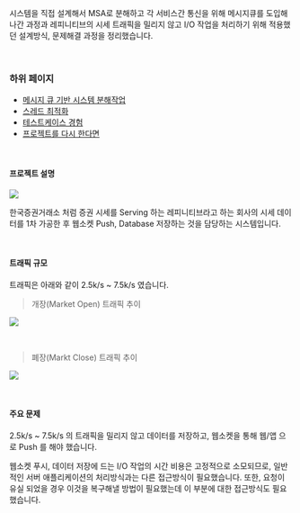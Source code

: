 시스템을 직접 설계해서 MSA로 분해하고 각 서비스간 통신을 위해 메시지큐를 도입해나간 과정과 레피니티브의 시세 트래픽을 밀리지 않고 I/O 작업을 처리하기 위해 적용했던 설계방식, 문제해결 과정을 정리했습니다.<br/>

<br/>

### 하위 페이지
- [메시지 큐 기반 시스템 분해작업](/architecture-experience/message-queue-usage)
- [스레드 최적화](/architecture-experience/consumer-thread-optimization)
- [테스트케이스 경험](/architecture-experience/test-case-experience)
- [프로젝트를 다시 한다면](if-project-again)

<br/>

#### 프로젝트 설명

![](./img/intro/comm.png)

한국증권거래소 처럼 증권 시세를 Serving 하는 레피니티브라고 하는 회사의 시세 데이터를 1차 가공한 후 웹소켓 Push, Database 저장하는 것을 담당하는 시스템입니다.<br/>

<br/>



#### 트래픽 규모

트래픽은 아래와 같이 2.5k/s \~ 7.5k/s 였습니다.<br/>

> 개장(Market Open) 트래픽 추이 

![](./img/intro/MARKET-OPEN-AROUND.png)

<br/>



> 폐장(Markt Close) 트래픽 추이

![](./img/intro/MARKET-CLOSE-AROUND.png)

<br/>



#### 주요 문제

2.5k/s \~ 7.5k/s 의 트래픽을 밀리지 않고 데이터를 저장하고, 웹소켓을 통해 웹/앱 으로 Push 를 해야 했습니다.<br/>

웹소켓 푸시, 데이터 저장에 드는 I/O 작업의 시간 비용은 고정적으로 소모되므로, 일반적인 서버 애플리케이션의 처리방식과는 다른 접근방식이 필요했습니다. 또한, 요청이 유실 되었을 경우 이것을 복구해낼 방법이 필요했는데 이 부분에 대한 접근방식도 필요했습니다.<br/>

<br/>